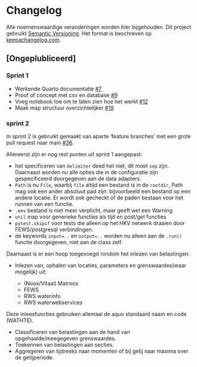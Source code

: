 # Changelog

Alle noemenswaardige veranderingen worden hier bijgehouden. 
Dit project gebruikt [Semantic Versioning](http://semver.org/).
Het format is beschreven op [keepachangelog.com](https://keepachangelog.com/en/1.0.0/).

## [Ongeplubliceerd]

### Sprint 1

- Werkende Quarto documentatie [#7](https://github.com/continu-inzicht/toolbox-continu-inzicht/pull/7)
- Proof of concept met csv en database [#9](https://github.com/continu-inzicht/toolbox-continu-inzicht/pull/9) 
- Voeg notebook toe om te laten zien hoe het werkt [#12](https://github.com/continu-inzicht/toolbox-continu-inzicht/pull/12)
- Maak map structuur overzichtelijker [#19](https://github.com/continu-inzicht/toolbox-continu-inzicht/pull/19)

### sprint 2 

In sprint 2 is gebruikt gemaakt van aparte 'feature branches' met een grote pull request naar main [#36](https://github.com/continu-inzicht/toolbox-continu-inzicht/pull/36). 

Allereerst zijn er nog rest punten uit sprint 1 aangepast: 

- het specificeren van `delimiter` deed het niet, dit moet `sep` zijn. Daarnaast worden nu alle opties die in de configuratie zijn gespecificeerd doorgegeven aan de data adapters. 
- `Path` is nu `File`, waarbij `file` altijd een bestand is in de `rootdir`, Path mag ook een ander absoluut pad zijn: bijvoorbeeld een bestand op een andere locatie. Er wordt ook gecheckt of de paden bestaan voor het runnen van een functie. 
- `.env` bestand is niet meer verplicht, maar geeft wel een Warning
- `util` map voor generieke functies als tijd en post/get functies
- `pytest.skipif` voor tests die alleen op het HKV netwerk draaien door FEWS/postgresql verbindingen. 
- de keywords `input=..` en `output=..` worden nu alleen aan de `.run()` functie doorgegeven, niet aan de class zelf.

Daarnaast is er een hoop toegevoegd rondom het inlezen van belastingen:

- Inlezen van, ophalen van locaties, parameters en grenswaardes(waar mogelijk) uit:
  
    - (Noos/Vitaal) Matroos
    -  FEWS
    -  RWS waterinfo
    -  RWS waterwebservices
  
Deze inleesfuncties gebruiken allemaal de aquo standaard naam en code (WATHTE). 

- Classificeren van belastingen aan de hand van opgehaalde/meegegeven grenswaardes. 
- Toekennen van belastingen aan secties.
- Aggregeren van tijdreeks naar momenten of bij getij naar maxima over de getijperiode.

